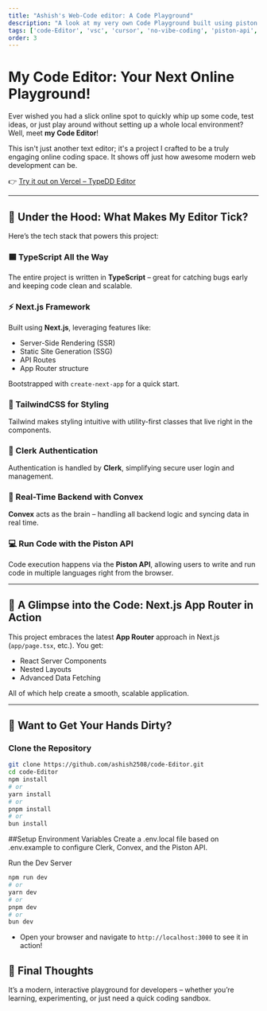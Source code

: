 ```yaml
---
title: "Ashish's Web-Code editor: A Code Playground"
description: "A look at my very own Code Playground built using piston API..." 
tags: ['code-Editor', 'vsc', 'cursor', 'no-vibe-coding', 'piston-api', 'clerk', 'convex', 'nextjs', 'typescript', 'tailwindcss'] 
order: 3
---
```


# My Code Editor: Your Next Online Playground!

Ever wished you had a slick online spot to quickly whip up some code, test ideas, or just play around without setting up a whole local environment? Well, meet **my Code Editor**!

This isn't just another text editor; it's a project I crafted to be a truly engaging online coding space. It shows off just how awesome modern web development can be.

👉 [Try it out on Vercel – TypeDD Editor](https://https://typedd.ashishjha.tech//)

---

## 🚀 Under the Hood: What Makes My Editor Tick?

Here’s the tech stack that powers this project:

### 🟦 TypeScript All the Way
The entire project is written in **TypeScript** – great for catching bugs early and keeping code clean and scalable.

### ⚡ Next.js Framework
Built using **Next.js**, leveraging features like:

- Server-Side Rendering (SSR)  
- Static Site Generation (SSG)  
- API Routes  
- App Router structure  

Bootstrapped with `create-next-app` for a quick start.

### 🎨 TailwindCSS for Styling
Tailwind makes styling intuitive with utility-first classes that live right in the components.

### 🔐 Clerk Authentication
Authentication is handled by **Clerk**, simplifying secure user login and management.

### 📡 Real-Time Backend with Convex
**Convex** acts as the brain – handling all backend logic and syncing data in real time.

### 💻 Run Code with the Piston API
Code execution happens via the **Piston API**, allowing users to write and run code in multiple languages right from the browser.

---

## 🧱 A Glimpse into the Code: Next.js App Router in Action

This project embraces the latest **App Router** approach in Next.js (`app/page.tsx`, etc.). You get:

- React Server Components  
- Nested Layouts  
- Advanced Data Fetching  

All of which help create a smooth, scalable application.

---

## 🔧 Want to Get Your Hands Dirty?

### Clone the Repository

```bash
git clone https://github.com/ashish2508/code-Editor.git
cd code-Editor
npm install
# or
yarn install
# or
pnpm install
# or
bun install
``` 
##Setup Environment Variables
Create a .env.local file based on .env.example to configure Clerk, Convex, and the Piston API.

Run the Dev Server
```bash
npm run dev
# or
yarn dev
# or
pnpm dev
# or
bun dev
```
- Open your browser and navigate to `http://localhost:3000` to see it in action!

## 📝 Final Thoughts
It’s a modern, interactive playground for developers – whether you’re learning, experimenting, or just need a quick coding sandbox.
